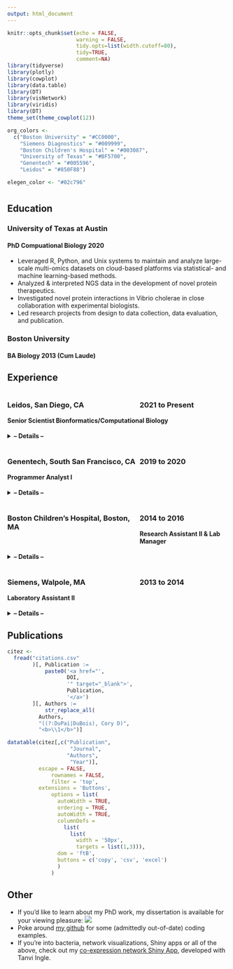 ```yaml
---
output: html_document
---
```


<style>
.fold-btn { float: left; }

.column-left{
  float: left;
  width: 60%;
  text-align: left;
}

.column-right{
  float: right;
  width: 40%;
  text-align: left;
}
</style>


<script type="text/javascript">
$(document).ready(function() {
  $(".fold").prepend("<button class=\"fold-btn\">read more</button>");
  $(".fold").children("code").toggle();
  $(".fold-btn").on("click", function() {
    if($(this).text() === "hide") {
      $(this).text("read more");
    } else {
      $(this).text("hide");
    }
    $(this).next("code").toggle("linear");
  })
});
</script>


```r
knitr::opts_chunk$set(echo = FALSE, 
                      warning = FALSE,
                      tidy.opts=list(width.cutoff=80), 
                      tidy=TRUE,
                      comment=NA)
library(tidyverse)
library(plotly)
library(cowplot)
library(data.table)
library(DT)
library(visNetwork)
library(viridis)
library(DT)
theme_set(theme_cowplot(12))

org_colors <-
  c("Boston University" = "#CC0000",
    "Siemens Diagnostics" = "#009999",
    "Boston Children's Hospital" = "#003087",
    "University of Texas" = "#BF5700",
    "Genentech" = "#005596",
    "Leidos" = "#850F88")

elegen_color <- "#02c796"
```

# {.tabset}

## Education

### University of Texas at Austin
#### PhD Compuational Biology 2020

* Leveraged R, Python, and Unix systems to maintain and analyze large-scale multi-omics
datasets on cloud-based platforms via statistical- and machine learning-based methods.
* Analyzed & interpreted NGS data in the development of novel protein therapeutics.
* Investigated novel protein interactions in Vibrio cholerae in close collaboration with
experimental biologists.
* Led research projects from design to data collection, data evaluation, and publication.

### Boston University
#### BA Biology 2013 (Cum Laude)


## Experience

<div class="column-left">
### Leidos, San Diego, CA
</div>

<div class="column-right">
### 2021 to Present
</div>

#### Senior Scientist Bionformatics/Computational Biology
<details>
<Summary> <b>-- Details --</b> </Summary>

* Work with collaborators to collate and analyze multi-omics data via bespoke pipelines that utilize state of the art methodology.
* Implement machine learning methods to model biologically relevant phenomena. 
* Aid in the planning and pursuit of large scale research efforts.

</details>
<br>
<div class="column-left">
### Genentech, South San Francisco, CA
</div>

<div class="column-right">
### 2019 to 2020
</div>

#### Programmer Analyst I
<details>
<Summary> <b>-- Details --</b> </Summary>

* Developed an in-house application and analysis pipeline to process, visualize, and explore transposon sequencing data.
* Integrated open source and custom software to analyze, summarize, and interpret bacterial NGS data including long read WGS and microbiome data.
* Worked with bench scientists to facilitate exploratory analysis of microbial datasets through customized interactive R markdown reports.

</details>
<br>
<div class="column-left">
### Boston Children’s Hospital, Boston, MA
</div>

<div class="column-right">
### 2014 to 2016
</div>

#### Research Assistant II & Lab Manager
<details>
<Summary> <b>-- Details --</b> </Summary>


* Studied key metabolic genes involved in pancreatic cancer through cell and mouse-based gene knockdown and overexpression experiments.
* Investigated the role of novel post-translational modification sites on enzymatic function.
* Managed personnel, equipment, reagents, supplies, procurement, and scheduling.

</details>
<br>
<div class="column-left">
### Siemens, Walpole, MA
</div>

<div class="column-right">
### 2013 to 2014
</div>

#### Laboratory Assistant II
<details>
<Summary> <b>-- Details --</b> </Summary>

* Designed, implemented, and performed quality testing procedures for immunoassays.
* Optimized and maintained standard procedures in compliance with FDA guidelines.

</details>


## Publications

```r

citez <- 
  fread("citations.csv"
        )[, Publication :=
            paste0('<a href="',
                   DOI,
                   '" target="_blank">',
                   Publication,
                   '</a>')
        ][, Authors :=
            str_replace_all(
          Authors,
          "((?:DuPai|DuBois), Cory D)",
          "<b>\\1</b>")]

datatable(citez[,c("Publication",
                    "Journal",
                   "Authors",
                    "Year")],
          escape = FALSE,
              rownames = FALSE,
              filter = 'top', 
          extensions = 'Buttons',
              options = list(
                autoWidth = TRUE,
                ordering = TRUE,
                autoWidth = TRUE,
                columnDefs = 
                  list(
                    list(
                      width = '50px', 
                      targets = list(1,3))),
                dom = 'ftB',
                buttons = c('copy', 'csv', 'excel')
                )
              )
```

## Other

- If you'd like to learn about my PhD work, my dissertation is available for your viewing pleasure:
![](https://youtu.be/kLcIJjivgUU)
- Poke around <a href="https://github.com/corydupai" target="_blank">my github</a> for some (admittedly out-of-date) coding examples.
- If you're into bacteria, network visualizations, Shiny apps or all of the above, check out my [co-expression network Shiny App](https://corydupai.shinyapps.io/coexpression_networks/?_ga=2.208486294.545398676.1638211342-339371792.1627078524), developed with Tanvi Ingle.